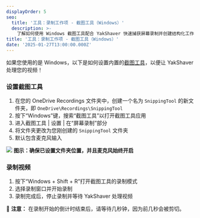 ```yaml
---
displayOrder: 5
seo:
  title: '工具：录制工作项 - 截图工具（Windows）'
  description: >-
    了解如何使用 Windows 截图工具配合 YakShaver 快速捕获屏幕录制并创建结构化工作项
title: '工具：录制工作项 - 截图工具（Windows）'
date: '2025-01-27T13:00:00.000Z'
---
```


如果您使用的是 Windows，以下是如何设置内置的[截图工具](https://support.microsoft.com/en-us/windows/use-snipping-tool-to-capture-screenshots-00246869-1843-655f-f220-97299b865f6b)，以便让 YakShaver 处理您的视频！

### 设置截图工具

1. 在您的 OneDrive Recordings 文件夹中，创建一个名为 `SnippingTool` 的新文件夹，即 `OneDrive\Recordings\SnippingTool`
2. 按下“Windows”键，搜索“截图工具”以打开截图工具应用
3. 进入截图工具 | 设置 | 在“屏幕录制”部分
4. 将文件夹更改为您刚创建的 `SnippingTool` 文件夹
5. 默认包含麦克风输入

![](/zh/YakShaver/Docs/snipping-tool-settings.png)
**图示：确保已设置文件夹位置，并且麦克风始终开启**

### 录制视频

1. 按下“Windows + Shift + R”打开截图工具的录制模式
2. 选择录制窗口并开始录制
3. 录制完成后，停止录制并等待 YakShaver 处理视频

📄 **注意：** 在录制开始的倒计时结束后，请等待几秒钟，因为前几秒会被剪切。
